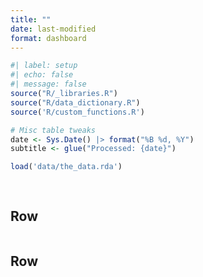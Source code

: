 ```yaml
---
title: ""
date: last-modified
format: dashboard
---
```



```r
#| label: setup
#| echo: false
#| message: false
source("R/_libraries.R")
source("R/data_dictionary.R")
source('R/custom_functions.R')

# Misc table tweaks
date <- Sys.Date() |> format("%B %d, %Y")
subtitle <- glue("Processed: {date}")

load('data/the_data.rda')
```


## {.sidebar}

```r

```


## Row {height=35%}

```r

```


## Row {height=65%}

```r

```